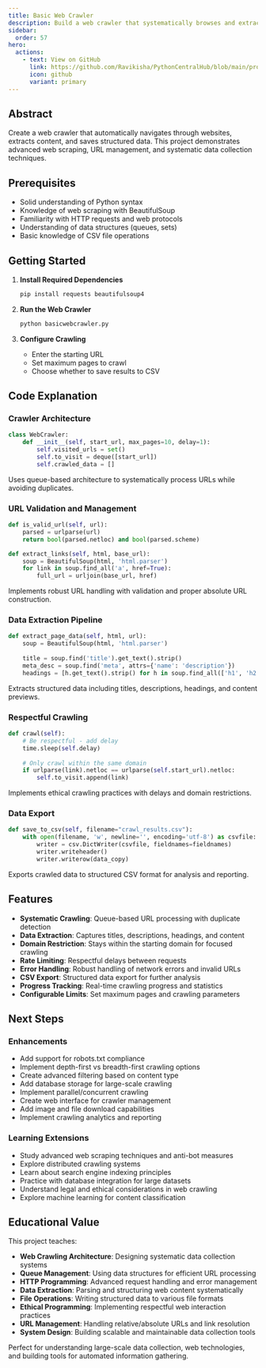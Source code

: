 ```yaml
---
title: Basic Web Crawler
description: Build a web crawler that systematically browses and extracts data from websites
sidebar:
  order: 57
hero:
  actions:
    - text: View on GitHub
      link: https://github.com/Ravikisha/PythonCentralHub/blob/main/projects/beginners/basicwebcrawler.py
      icon: github
      variant: primary
---
```


## Abstract

Create a web crawler that automatically navigates through websites, extracts content, and saves structured data. This project demonstrates advanced web scraping, URL management, and systematic data collection techniques.

## Prerequisites

- Solid understanding of Python syntax
- Knowledge of web scraping with BeautifulSoup
- Familiarity with HTTP requests and web protocols
- Understanding of data structures (queues, sets)
- Basic knowledge of CSV file operations

## Getting Started

<Steps>

1. **Install Required Dependencies**
   ```bash
   pip install requests beautifulsoup4
   ```

2. **Run the Web Crawler**
   ```bash
   python basicwebcrawler.py
   ```

3. **Configure Crawling**
   - Enter the starting URL
   - Set maximum pages to crawl
   - Choose whether to save results to CSV

</Steps>

## Code Explanation

### Crawler Architecture
```python title="basicwebcrawler.py" showLineNumbers{1}
class WebCrawler:
    def __init__(self, start_url, max_pages=10, delay=1):
        self.visited_urls = set()
        self.to_visit = deque([start_url])
        self.crawled_data = []
```

Uses queue-based architecture to systematically process URLs while avoiding duplicates.

### URL Validation and Management
```python title="basicwebcrawler.py" showLineNumbers{1}
def is_valid_url(self, url):
    parsed = urlparse(url)
    return bool(parsed.netloc) and bool(parsed.scheme)

def extract_links(self, html, base_url):
    soup = BeautifulSoup(html, 'html.parser')
    for link in soup.find_all('a', href=True):
        full_url = urljoin(base_url, href)
```

Implements robust URL handling with validation and proper absolute URL construction.

### Data Extraction Pipeline
```python title="basicwebcrawler.py" showLineNumbers{1}
def extract_page_data(self, html, url):
    soup = BeautifulSoup(html, 'html.parser')
    
    title = soup.find('title').get_text().strip()
    meta_desc = soup.find('meta', attrs={'name': 'description'})
    headings = [h.get_text().strip() for h in soup.find_all(['h1', 'h2', 'h3'])]
```

Extracts structured data including titles, descriptions, headings, and content previews.

### Respectful Crawling
```python title="basicwebcrawler.py" showLineNumbers{1}
def crawl(self):
    # Be respectful - add delay
    time.sleep(self.delay)
    
    # Only crawl within the same domain
    if urlparse(link).netloc == urlparse(self.start_url).netloc:
        self.to_visit.append(link)
```

Implements ethical crawling practices with delays and domain restrictions.

### Data Export
```python title="basicwebcrawler.py" showLineNumbers{1}
def save_to_csv(self, filename="crawl_results.csv"):
    with open(filename, 'w', newline='', encoding='utf-8') as csvfile:
        writer = csv.DictWriter(csvfile, fieldnames=fieldnames)
        writer.writeheader()
        writer.writerow(data_copy)
```

Exports crawled data to structured CSV format for analysis and reporting.

## Features

- **Systematic Crawling**: Queue-based URL processing with duplicate detection
- **Data Extraction**: Captures titles, descriptions, headings, and content
- **Domain Restriction**: Stays within the starting domain for focused crawling
- **Rate Limiting**: Respectful delays between requests
- **Error Handling**: Robust handling of network errors and invalid URLs
- **CSV Export**: Structured data export for further analysis
- **Progress Tracking**: Real-time crawling progress and statistics
- **Configurable Limits**: Set maximum pages and crawling parameters

## Next Steps

### Enhancements
- Add support for robots.txt compliance
- Implement depth-first vs breadth-first crawling options
- Create advanced filtering based on content type
- Add database storage for large-scale crawling
- Implement parallel/concurrent crawling
- Create web interface for crawler management
- Add image and file download capabilities
- Implement crawling analytics and reporting

### Learning Extensions
- Study advanced web scraping techniques and anti-bot measures
- Explore distributed crawling systems
- Learn about search engine indexing principles
- Practice with database integration for large datasets
- Understand legal and ethical considerations in web crawling
- Explore machine learning for content classification

## Educational Value

This project teaches:
- **Web Crawling Architecture**: Designing systematic data collection systems
- **Queue Management**: Using data structures for efficient URL processing
- **HTTP Programming**: Advanced request handling and error management
- **Data Extraction**: Parsing and structuring web content systematically
- **File Operations**: Writing structured data to various file formats
- **Ethical Programming**: Implementing respectful web interaction practices
- **URL Management**: Handling relative/absolute URLs and link resolution
- **System Design**: Building scalable and maintainable data collection tools

Perfect for understanding large-scale data collection, web technologies, and building tools for automated information gathering.
